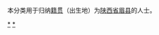 {{Catnav|頁面分類|各種主題的頁面分類|依中国各省来作的分类|各地中国人|陕西人|宝鸡人}}
{{Catnav|頁面分類|人物|各國人物|中国人|各地中国人|陕西人|宝鸡人}}

本分类用于归纳[[籍贯|籍贯]]（出生地）为[[陕西省|陕西省]][[眉县|眉县]]的人士。

[[Category:宝鸡人|*]]
[[Category:眉县|*]]